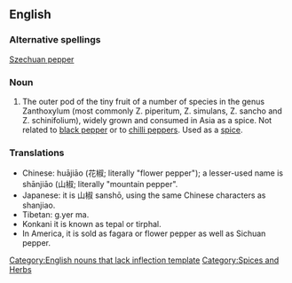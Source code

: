 ==English==
{{wikipedia}}

===Alternative spellings===
[[Szechuan pepper]]

===Noun===
{{infl|en|noun}}[[Category:English nouns that lack inflection template]]

# The outer pod of the tiny fruit of a number of species in the genus Zanthoxylum (most commonly Z. piperitum, Z. simulans, Z. sancho and Z. schinifolium), widely grown and consumed in Asia as a spice. Not related to [[black pepper]] or to [[chilli pepper]]s.  Used as a [[spice]].

===Translations===
{{rfc-level|Translations at L3+ (AutoFormat would have corrected level of Translations)}}
<!--from Wikipedia-->
*Chinese: huājiāo (花椒; literally "flower pepper"); a lesser-used name is shānjiāo (山椒; literally "mountain pepper".
*Japanese: it is 山椒 sanshō, using the same Chinese characters as shanjiao.
*Tibetan: g.yer ma.
*Konkani it is known as tepal or tirphal.
*In America, it is sold as fagara or flower pepper as well as Sichuan pepper.

[[Category:Spices and Herbs]]